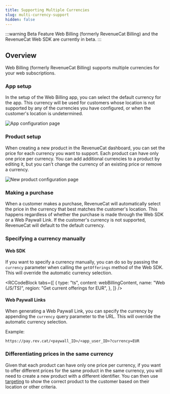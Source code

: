 ```yaml
---
title: Supporting Multiple Currencies
slug: multi-currency-support
hidden: false
---
```


:::warning Beta Feature
Web Billing (formerly RevenueCat Billing) and the RevenueCat Web SDK are currently in beta.
:::

## Overview

Web Billing (formerly RevenueCat Billing) supports multiple currencies for your web subscriptions.

### App setup

In the setup of the Web Billing app, you can select the default currency for the app. This currency will be used for customers whose location is not supported by any of the currencies you have configured, or when the customer's location is undetermined.

![App configuration page](/images/web-billing/new-web-billing-app-for-currency.png)

### Product setup

When creating a new product in the RevenueCat dashboard, you can set the price for each currency you want to support. Each product can have only one price per currency. You can add additional currencies to a product by editing it, but you can't change the currency of an existing price or remove a currency.

![New product configuration page](/images/web-billing/new-product-configuration.png)

### Making a purchase

When a customer makes a purchase, RevenueCat will automatically select the price in the currency that best matches the customer's location. This happens regardless of whether the purchase is made through the Web SDK or a Web Paywall Link. If the customer's currency is not supported, RevenueCat will default to the default currency.

### Specifying a currency manually

#### Web SDK

If you want to specify a currency manually, you can do so by passing the `currency` parameter when calling the `getOfferings` method of the Web SDK. This will override the automatic currency selection.


<RCCodeBlock
  tabs={[
    {
      type: "ts",
      content: webBillingContent,
      name: "Web (JS/TS)",
      region: "Get current offerings for EUR",
    },
  ]}
/>

#### Web Paywall Links

When generating a Web Paywall Link, you can specify the currency by appending the `currency` query parameter to the URL. This will override the automatic currency selection.

Example:

```
https://pay.rev.cat/<paywall_ID>/<app_user_ID>?currency=EUR
```

### Differentiating prices in the same currency

Given that each product can have only one price per currency, if you want to offer different prices for the same product in the same currency, you will need to create a new product with a different identifier. You can then use [targeting](/tools/targeting) to show the correct product to the customer based on their location or other criteria.
